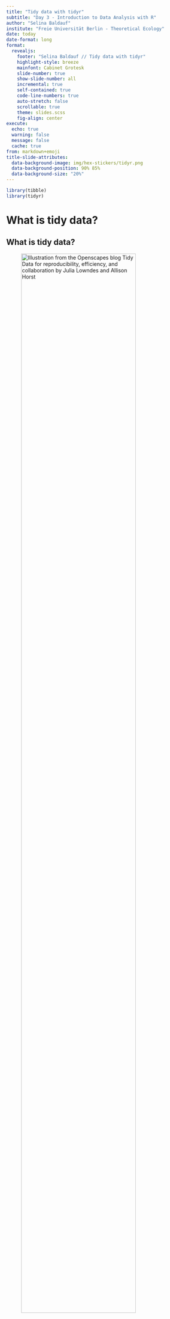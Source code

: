```yaml
---
title: "Tidy data with tidyr"
subtitle: "Day 3 - Introduction to Data Analysis with R"
author: "Selina Baldauf"
institute: "Freie Universität Berlin - Theoretical Ecology"
date: today
date-format: long
format: 
  revealjs:
    footer: "Selina Baldauf // Tidy data with tidyr"
    highlight-style: breeze
    mainfont: Cabinet Grotesk
    slide-number: true
    show-slide-number: all
    incremental: true
    self-contained: true
    code-line-numbers: true
    auto-stretch: false
    scrollable: true
    theme: slides.scss
    fig-align: center
execute: 
  echo: true
  warning: false
  message: false
  cache: true
from: markdown+emoji
title-slide-attributes: 
  data-background-image: img/hex-stickers/tidyr.png
  data-background-position: 90% 85%
  data-background-size: "20%"
---
```


```r
library(tibble)
library(tidyr)
```

# What is tidy data?{.inverse}

## What is tidy data?

![Illustration from the [Openscapes](https://www.openscapes.org/) blog [*Tidy Data for reproducibility, efficiency, and collaboration*](https://www.openscapes.org/blog/2020/10/12/tidy-data/) by Julia Lowndes and Allison Horst](img/AllisonHorst/tidydata_1.jpg){width=85%}

## What is tidy data?

Let's look at some examples

:::{.columns}

:::{.column width="40%"}

**Tidy**
```r
data.frame(id = 1:6,
           name = c("floof", "max", "cat", "donut", "merlin", "panda"),
           color = c("gray", "black", "orange", "gray", "black", "calico")) |> 
  knitr::kable()
```

:::

:::{.column width="60%"}

:::{.fragment}

**Non-tidy**
```r
data.frame(floof = "gray",
           max = "black",
           cat = "orange",
           donut = "gray",
           merlin = "black",
           panda = "calico") |> 
  knitr::kable()
```  

<br>
```r
data.frame(gray = c("floof", "donut"),
           black = c("max", "merlin"),
           orange = c("cat", ""),
           calico = c("panda", "")) |> 
  knitr::kable()
```  

:::

:::

:::

. . .

<br>

Sometimes ***raw data*** is non-tidy because its structure is optimized for data entry or viewing rather than analysis.

## Why tidy data?

The main advantages of **tidy** data is that the `tidyverse` packages are built to work with it.


![Illustration from the [Openscapes](https://www.openscapes.org/) blog [*Tidy Data for reproducibility, efficiency, and collaboration*](https://www.openscapes.org/blog/2020/10/12/tidy-data/) by Julia Lowndes and Allison Horst](img/AllisonHorst/tidydata_3.jpg){width=70%}

## Example

Let's go back to the city data set from earlier:


```r
cities_v <- c("Istanbul", "Moscow", "London", "Saint Petersburg", "Berlin", "Madrid", "Kyiv", "Rome", "Bucharest", "Paris")
population <- c(15.1e6, 12.5e6, 9e6, 5.4e6, 3.8e6, 3.2e6, 3e6, 2.8e6, 2.2e6, 2.1e6)
area_km2 <- c(2576, 2561, 1572, 1439,891,604, 839, 1285, 228, 105 )

country <- c("Turkey", "Russia", "UK", "Russia", "Germany", "Spain",
                        "Ukraine", "Italy", "Romania", "France")
# tidy
cities_tbl <- tibble(city = cities_v,
           population = population,
           area_km2 = area_km2,
           country = country)
```

```r
cities_tbl
```

. . .

This already looks pretty tidy.

## Same data different format

```r
cities_untidy
```


```r
cities_untidy <- unite(cities_tbl, col = "location", c("country", "city")) %>%
  pivot_longer(c("population", "area_km2"), names_to = "type") %>%
  pivot_wider(names_from = "location", values_from = "value")
print(cities_untidy, width = 90)
```

**What's not tidy here?**

. . .

- Each row has multiple observation
- At the same time, each observation is split across multiple rows
- Country and city variable are split into multiple columns
- Country and city variable values are united to one value

. . .

Let's tidy this data using functions from the `tidyr` package!

## `pivot_longer()`

**One variable split into multiple column**s can be solved with `pivot_longer`

```r
print(cities_untidy, width = 90)
```

. . .

```r
step1 <- pivot_longer(
    cities_untidy,                         # the tibble
    cols = Turkey_Istanbul:France_Paris,   # the columns to pivot from:to
    names_to = "location",                 # name of the new column
    values_to = "value")                   # name of the value column
```

. . .

```r
print(step1, n=4)
```

## `pivot_longer()`

**One variable split into multiple column**s can be solved with `pivot_longer`

```r
#| eval: false
step1 <- pivot_longer(
    cities_untidy,                         # the tibble
    cols = Turkey_Istanbul:France_Paris,   # the columns to pivot from:to
    names_to = "location",                 # name of the new column
    values_to = "value")                   # name of the value column
```

Another way to select the columns to pivot:

```r
#| eval: false
#| code-line-numbers: "3"
step1 <- pivot_longer(
    cities_untidy,           # the tibble
    cols = !type,            # All columns except type#<<        
    names_to = "location",   # name of the new column
    values_to = "value")     # name of the value column
```

## `separate_wider_delim()`

**Multiple variable values that are united into one** can be separated using `separate_wider_delim`

```r
print(step1,n=2)
```

. . .

```r
step2 <- separate_wider_delim(
  step1,                        # the tibble
  location,                     # the column to separate
  delim = "_",                  # the separator
  names = c("country", "city")) # names of new columns
```

. . .

```r
print(step2, n=2)
```

. . .

The opposite function exists as well and is called `unite`. Check out `?unite` for details.

## `pivot_wider()`

**One observation split into multiple rows** can solved with `pivot_wider`

```r
print(step2,n=2)
```

. . .

```r
step3 <- pivot_wider(
  step2,                      # the tibble
  names_from = type,          # the variables
  values_from = value)        # the values
```

. . .

```r
print(step3, n=5)
```

## All steps in 1

We can also use a pipe to do all these steps in one:

```r
cities_tidy <- cities_untidy |>
  pivot_longer(Turkey_Istanbul:France_Paris,
    names_to = "location",
    values_to = "values"
  ) |>
  separate(location,
    sep = "_",
    into = c("country", "city")
  ) |>
  pivot_wider(
    names_from = type,
    values_from = values
  )
```

# Now you {.inverse}

[Task 1 (30 min)]{.highlight-blue}<br>

[Tidying data]{.big-text}

**Find the task description [here](https://selinazitrone.github.io/intro-r-data-analysis/03_tasks_controller.html#tidyr)**
